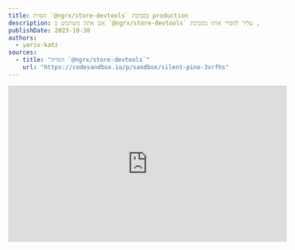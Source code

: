```yaml
---
title: הסרת `@ngrx/store-devtools` בסביבת production
description: אם אתה משתמש ב `@ngrx/store-devtools` באפליקציה שלך, עליך להסיר אותו בסביבת production.
publishDate: 2023-10-30
authors:
  - yariv-katz
sources:
  - title: "הסרת `@ngrx/store-devtools`"
    url: "https://codesandbox.io/p/sandbox/silent-pine-3vrfhs"
---
```


<div class="not-content flex">
	<iframe
		className="mx-auto mb-10"
		width="560"
		height="315"
		src="https://www.youtube.com/embed/yKrHj9AEjxU?si=n47onbdHG3EsPaa1"
		title="YouTube video player"
		frameBorder="0"
		allow="accelerometer; autoplay; clipboard-write; encrypted-media; gyroscope; picture-in-picture; web-share"
		allowFullScreen
	/>
</div>

בסביבת production עליך להסיר את `@ngrx/store-devtools` מה - bundle.  
נראה דוגמא:

<div class="[&>h3]:step steps mb-12 mr-4 border-r pr-8 [counter-reset:step]">
### יצירת אפליקציה Angular חדשה

```bash
npx @angular/cli@latest new ngrx-remove-devtools --style css --routing false --minimal
```

### התקנת `@ngrx/store` ו `@ngrx/store-devtools`

```bash
cd ngrx-remove-devtools
npx ng add @ngrx/store --skip-confirmation
npx ng add @ngrx/store-devtools@latest --skip-confirmation
```

### אכלוס ה state

```typescript title="app.module.ts"
@NgModule({
  declarations: [AppComponent],
  imports: [
    BrowserModule,
    StoreModule.forRoot(
      {
        counter: () => 0,
      },
      {}
    ),
    StoreDevtoolsModule.instrument({maxAge: 25, logOnly: !isDevMode()}),
  ],
  providers: [],
  bootstrap: [AppComponent],
})
export class AppModule {}

```

### בחינת ה state

במידה והתקנתם את [Redux dev tools](https://chrome.google.com/webstore/detail/redux-devtools/lmhkpmbekcpmknklioeibfkpmmfibljd) תוכלו לבחון את ה state שלכם.

```bash
ng serve
```

![Redux dev tools](https://github.com/ywarezk/academeez/blob/main/content/en/course/angular/ngrx/best-practice/store-devtools-production/examine-state.png?raw=true)

### בעיה בבדיקת ה state בסביבת production

מומלץ להשבית את redux dev tools בסביבת production.

```bash
npx ng build
cd dist/ngrx-remove-devtools
npx http-server
```

redux dev tools עדיין עובד ב production

### פתרון 1

הסר את `StoreDevtoolsModule.instrument` מה imports בסביבת production.  

```bash
npx ng generate environments
```

הוסיפו מפתח `production` לקובץ הסביבות:

```json title="src/environments/environment.development.ts"
export const environment = {
  production: false,
};
```

```json title="src/environments/environment.ts"
export const environment = {
  production: true,
};
```

```typescript title="app.module.ts"
import {environment} from '../environments/environment';

@NgModule({
  declarations: [AppComponent],
  imports: [
    BrowserModule,
    StoreModule.forRoot(
      {
        counter: () => 0,
      },
      {}
    ),
    !environment.production ? StoreDevtoolsModule.instrument({maxAge: 25, logOnly: !isDevMode()}) : [],
  ],
  providers: [],
  bootstrap: [AppComponent],
})
export class AppModule {}
```

### בעיה

`@ngrx/store-devtools` עדיין ב bundle.

```bash
npx ng build --source-map
npx source-map-explorer dist/ngrx-remove-devtools/main.4a92d461e97ce051.js
```

![source-map-explorer](https://github.com/ywarezk/academeez/blob/main/content/en/course/angular/ngrx/best-practice/store-devtools-production/examine-bundle.png?raw=true)

`@ngrx/store-devtools` עדיין מוסיף כ - `16kb` של קוד ל bundle שלך.

### החלפה ב app.module.ts

ניתן להשיג את אותו תוצאה עם `fileReplacement`.  

```typescript title="src/app/imports.common.ts"
import {BrowserModule} from '@angular/platform-browser';
import {StoreModule} from '@ngrx/store';

export const commonImports = [
  BrowserModule,
  StoreModule.forRoot(
    {
      counter: () => 0,
    },
    {}
  ),
];
```

```typescript title="src/app/imports.development.ts"
import {StoreDevtoolsModule} from '@ngrx/store-devtools';
import {commonImports} from './imports.common';
import {isDevMode} from '@angular/core';

export const imports = [
	...commonImports, 
	StoreDevtoolsModule.instrument({maxAge: 25, logOnly: !isDevMode()})
];
```

```typescript title="src/app/imports.ts"
import {commonImports} from './imports.common';

export const imports = [...commonImports];
```

```typescript title="src/app/app.module.ts"
import {NgModule} from '@angular/core';
import {AppComponent} from './app.component';
import {imports} from './imports';

@NgModule({
  declarations: [AppComponent],
  imports: [...imports],
  providers: [],
  bootstrap: [AppComponent],
})
export class AppModule {}
```

</div>

התוצאה היא הסרה של `@ngrx/store-devtools` מה - bundle.